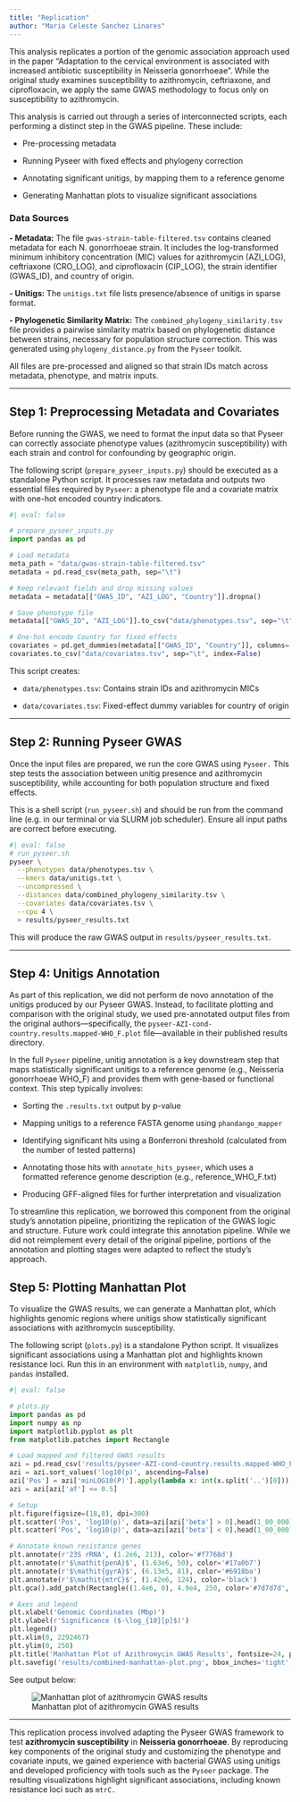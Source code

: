 ```yaml
---
title: "Replication"
author: "Maria Celeste Sanchez Linares"
---
```


This analysis replicates a portion of the genomic association approach used in the paper "Adaptation to the cervical environment is associated with increased antibiotic susceptibility in Neisseria gonorrhoeae". While the original study examines susceptibility to azithromycin, ceftriaxone, and ciprofloxacin, we apply the same GWAS methodology to focus only on susceptibility to azithromycin.

This analysis is carried out through a series of interconnected scripts, each performing a distinct step in the GWAS pipeline. These include:

-   Pre-processing metadata

-   Running Pyseer with fixed effects and phylogeny correction

-   Annotating significant unitigs, by mapping them to a reference genome

-   Generating Manhattan plots to visualize significant associations

### Data Sources

**- Metadata:** The file `gwas-strain-table-filtered.tsv` contains cleaned metadata for each N. gonorrhoeae strain. It includes the log-transformed minimum inhibitory concentration (MIC) values for azithromycin (AZI_LOG), ceftriaxone (CRO_LOG), and ciprofloxacin (CIP_LOG), the strain identifier (GWAS_ID), and country of origin.

**- Unitigs:** The `unitigs.txt` file lists presence/absence of unitigs in sparse format.

**- Phylogenetic Similarity Matrix:** The `combined_phylogeny_similarity.tsv` file provides a pairwise similarity matrix based on phylogenetic distance between strains, necessary for population structure correction. This was generated using `phylogeny_distance.py` from the `Pyseer` toolkit.

All files are pre-processed and aligned so that strain IDs match across metadata, phenotype, and matrix inputs.

------------------------------------------------------------------------

## Step 1: Preprocessing Metadata and Covariates

Before running the GWAS, we need to format the input data so that Pyseer can correctly associate phenotype values (azithromycin susceptibility) with each strain and control for confounding by geographic origin.

The following script (`prepare_pyseer_inputs.py`) should be executed as a standalone Python script. It processes raw metadata and outputs two essential files required by `Pyseer`: a phenotype file and a covariate matrix with one-hot encoded country indicators.

```python
#| eval: false

# prepare_pyseer_inputs.py
import pandas as pd

# Load metadata
meta_path = "data/gwas-strain-table-filtered.tsv"
metadata = pd.read_csv(meta_path, sep="\t")

# Keep relevant fields and drop missing values
metadata = metadata[["GWAS_ID", "AZI_LOG", "Country"]].dropna()

# Save phenotype file
metadata[["GWAS_ID", "AZI_LOG"]].to_csv("data/phenotypes.tsv", sep="\t", index=False)

# One-hot encode Country for fixed effects
covariates = pd.get_dummies(metadata[["GWAS_ID", "Country"]], columns=["Country"])
covariates.to_csv("data/covariates.tsv", sep="\t", index=False)
```

This script creates:

-   `data/phenotypes.tsv`: Contains strain IDs and azithromycin MICs

-   `data/covariates.tsv`: Fixed-effect dummy variables for country of origin

------------------------------------------------------------------------

## Step 2: Running Pyseer GWAS

Once the input files are prepared, we run the core GWAS using `Pyseer.` This step tests the association between unitig presence and azithromycin susceptibility, while accounting for both population structure and fixed effects.

This is a shell script (`run_pyseer.sh`) and should be run from the command line (e.g. in our terminal or via SLURM job scheduler). Ensure all input paths are correct before executing.

``` bash
#| eval: false
# run_pyseer.sh
pyseer \
  --phenotypes data/phenotypes.tsv \
  --kmers data/unitigs.txt \
  --uncompressed \
  --distances data/combined_phylogeny_similarity.tsv \
  --covariates data/covariates.tsv \
  --cpu 4 \
  > results/pyseer_results.txt
```

This will produce the raw GWAS output in `results/pyseer_results.txt`.

------------------------------------------------------------------------

## Step 4: Unitigs Annotation

As part of this replication, we did not perform de novo annotation of the unitigs produced by our Pyseer GWAS. Instead, to facilitate plotting and comparison with the original study, we used pre-annotated output files from the original authors—specifically, the `pyseer-AZI-cond-country.results.mapped-WHO_F.plot` file—available in their published results directory.

In the full `Pyseer` pipeline, unitig annotation is a key downstream step that maps statistically significant unitigs to a reference genome (e.g., Neisseria gonorrhoeae WHO_F) and provides them with gene-based or functional context. This step typically involves:

-   Sorting the `.results.txt` output by p-value

-   Mapping unitigs to a reference FASTA genome using `phandango_mapper`

-   Identifying significant hits using a Bonferroni threshold (calculated from the number of tested patterns)

-   Annotating those hits with `annotate_hits_pyseer`, which uses a formatted reference genome description (e.g., reference_WHO_F.txt)

-   Producing GFF-aligned files for further interpretation and visualization

To streamline this replication, we borrowed this component from the original study's annotation pipeline, prioritizing the replication of the GWAS logic and structure. Future work could integrate this annotation pipeline. While we did not reimplement every detail of the original pipeline, portions of the annotation and plotting stages were adapted to reflect the study's approach. 

## Step 5: Plotting Manhattan Plot

To visualize the GWAS results, we can generate a Manhattan plot, which highlights genomic regions where unitigs show statistically significant associations with azithromycin susceptibility.

The following script (`plots.py`) is a standalone Python script. It visualizes significant associations using a Manhattan plot and highlights known resistance loci. Run this in an environment with `matplotlib`, `numpy`, and `pandas` installed.

```python
#| eval: false

# plots.py
import pandas as pd
import numpy as np
import matplotlib.pyplot as plt
from matplotlib.patches import Rectangle

# Load mapped and filtered GWAS results
azi = pd.read_csv('results/pyseer-AZI-cond-country.results.mapped-WHO_F.plot', sep='\t')
azi = azi.sort_values('log10(p)', ascending=False)
azi['Pos'] = azi['minLOG10(P)'].apply(lambda x: int(x.split('..')[0]))
azi = azi[azi['af'] <= 0.5]

# Setup
plt.figure(figsize=(18,8), dpi=300)
plt.scatter('Pos', 'log10(p)', data=azi[azi['beta'] > 0].head(1_00_000), s=50, alpha=0.9, color='#f28d9e', label='Beta > 0')
plt.scatter('Pos', 'log10(p)', data=azi[azi['beta'] < 0].head(1_00_000), s=70, marker='x', color='#f28d9e', label='Beta < 0', linewidth=2)

# Annotate known resistance genes
plt.annotate(r'23S rRNA', (1.2e6, 213), color='#f7768d')
plt.annotate(r'$\mathit{penA}$', (1.63e6, 50), color='#17a0b7')
plt.annotate(r'$\mathit{gyrA}$', (6.13e5, 81), color='#6918ba')
plt.annotate(r'$\mathit{mtrC}$', (1.42e6, 124), color='black')
plt.gca().add_patch(Rectangle((1.4e6, 0), 4.9e4, 250, color='#7d7d7d', alpha=0.075))

# Axes and legend
plt.xlabel('Genomic Coordinates (Mbp)')
plt.ylabel(r'Significance ($-\log_{10}[p]$)')
plt.legend()
plt.xlim(0, 2292467)
plt.ylim(0, 250)
plt.title('Manhattan Plot of Azithromycin GWAS Results', fontsize=24, pad=20)
plt.savefig('results/combined-manhattan-plot.png', bbox_inches='tight', dpi=600)
```

See output below:

![Manhattan plot of azithromycin GWAS results](../combined-manhattan-plot.png)

------------------------------------------------------------------------

This replication process involved adapting the Pyseer GWAS framework to test **azithromycin susceptibility** in **Neisseria gonorrhoeae**. By reproducing key components of the original study and customizing the phenotype and covariate inputs, we gained experience with bacterial GWAS using unitigs and developed proficiency with tools such as the `Pyseer` package. The resulting visualizations highlight significant associations, including known resistance loci such as `mtrC.`